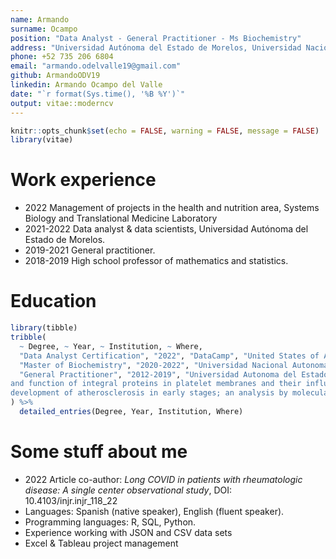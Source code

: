 ```yaml
---
name: Armando
surname: Ocampo
position: "Data Analyst - General Practitioner - Ms Biochemistry"
address: "Universidad Autónoma del Estado de Morelos, Universidad Nacional Autónoma de México"
phone: +52 735 206 6804
email: "armando.odelvalle19@gmail.com"
github: ArmandoODV19
linkedin: Armando Ocampo del Valle
date: "`r format(Sys.time(), '%B %Y')`"
output: vitae::moderncv
---
```


```r
knitr::opts_chunk$set(echo = FALSE, warning = FALSE, message = FALSE)
library(vitae)
```

# Work experience

 * 2022 Management of projects in the health and nutrition area, 
Systems Biology and Translational Medicine Laboratory
 * 2021-2022 Data analyst & data scientists, Universidad Autónoma del Estado de Morelos.
 * 2019-2021 General practitioner.
 * 2018-2019 High school professor of mathematics and statistics.
 

# Education

```r
library(tibble)
tribble(
  ~ Degree, ~ Year, ~ Institution, ~ Where,
  "Data Analyst Certification", "2022", "DataCamp", "United States of America",
  "Master of Biochemistry", "2020-2022", "Universidad Nacional Autonoma de Mexico", "Morelos, Mexico",
  "General Practitioner", "2012-2019", "Universidad Autonoma del Estado de Morelos", "Obtaining degree by honorable mention for the thesis “Study of the relationship, structure, 
and function of integral proteins in platelet membranes and their influence on the 
development of atherosclerosis in early stages; an analysis by molecular dynamics. Morelos, Mexico"
) %>% 
  detailed_entries(Degree, Year, Institution, Where)
```


# Some stuff about me

 * 2022 Article co-author: *Long COVID in patients with rheumatologic disease: A single center observational study*, 
DOI: 10.4103/injr.injr_118_22
 * Languages: Spanish (native speaker), English (fluent speaker).
 * Programming languages: R, SQL, Python.
 * Experience working with JSON and CSV data sets
 * Excel & Tableau project management
